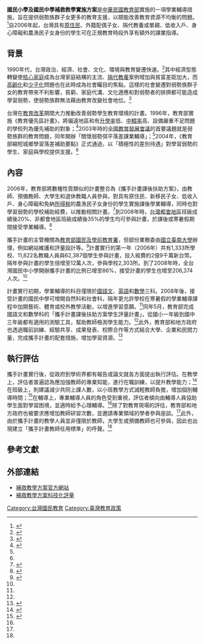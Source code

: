 {{台灣教育}}
'''國民小學及國民中學補救教學實施方案'''是[[中華民國教育部|中華民國教育部]]實施的一項學業輔導措施，旨在提供弱勢族群子女更多的教育支援，以期能改善教育資源不均衡的問題。<ref name="補充要點">{{Cite book|title=《教育部辦理攜手計畫課後扶助補充要點》|publisher=[[中華民國教育部|中華民國教育部]]|location=[[臺北市|臺北市]]|year=2008|language=zh-tw|accessdate=2011-06-14}}</ref>自2006年起，台灣具有[[台灣原住民|原住民]]、外籍配偶子女、隔代教養或單親、低收入戶、身心障礙和農漁民子女身份的學生可在正規教育時段外享有額外的課業指導。

== 背景 ==
1990年代，台灣政治、經濟、社會、文化、環境與教育變遷快速。<ref>{{Cite book|author=陳紹馨|title=《臺灣的人口變遷與社會變遷》|publisher=聯經出版|location=臺北市|year=2004|isbn=9570817259|language=zh-tw|accessdate=2011-06-14}}</ref>其中經濟型態轉變使[[核心家庭|核心家庭]]成為台灣家庭結構的主流、[[隔代教養|隔代教養]]案例增加與貧富差距加大，而[[高齡化|高齡化]]和[[少子化|少子化]]問題也在此時成為社會矚目的焦點。這樣的社會變遷對弱勢族群子女的教育帶來不利影響，貧窮、家庭代溝、文化適應和對弱勢者的排擠都可能造成學習弱勢，使弱勢族群無法藉由教育改變社會地位。<ref>{{Cite journal|author=謝明燕|title=〈都會地區弱勢學生的學習與生活輔導－以台北市立公立國小為例〉|journal=《現代教育論壇研討會論文集十五》|pages=557-566|year=2006|publisher=[[國立教育資料館|國立教育資料館]]|location=臺北市|language=zh-tw|accessdate=2011-06-14}}</ref>

台灣在[[台灣教育改革|教育改革]]期間大力推動改善弱勢學生教育環境的計畫。1996年，教育部實施《教育優先區計畫》，將偏遠地區和有[[升學率|升學率]]低、[[中輟率|中輟率]]高、設備嚴重不足問題的學校列為優先補助的對象；<ref name="蔡先口">{{Cite journal|author=蔡先口等|title=〈國民中小學的校長課程領導模式及其實踐：台北市都會弱勢地區國民中學校長課程領導區域合作模式之建構〉|journal=《現代教育論壇研討會論文集十五》|pages=491-510|year=2006|publisher=國立教育資料館|location=臺北市|language=zh-tw|accessdate=2011-06-14}}</ref>2003年時的[[全國教育發展會議|全國教育發展會議]]的首要議題就是弱勢族群的教育問題，同年開辦「關懷弱勢弭平落差課業輔導」；<ref name="蔡先口"/>2004年，《教育部縮短城鄉學習落差補助要點》正式通過，以「積極性的差別待遇」對學習弱勢的學生、家庭與學校提供支援。<ref name="蔡先口"/>

== 內容 ==
2006年，教育部將數種性質類似的計畫整合為《攜手計畫課後扶助方案》，由教師、預備教師、大學生和退休教職人員參與，對具有原住民、新移民子女、低收入戶、身心障礙和免納[[所得稅|所得稅]]的農漁民子女身份的學生實施課後學業輔導，同時也對學習弱勢的學校補助經費，以推動相關計畫。<ref>{{Cite journal|author=王玉程|title=〈基隆市國民小學推動攜手計畫課後扶助方案實施情形之調查研究〉|journal=國立臺北教育大學教育政策與管理研究所碩士論文|year=2009|publisher=[[國立臺北教育大學|國立臺北教育大學]]|location=臺北市|language=zh-tw|accessdate=2011-06-15}}</ref>到2008年時，[[台灣都會區|台灣都會地區]]班級成績後20%、非都會地區班級成績後35%的學生均可參與計畫，於課後或寒暑假期間接受學業輔導。<ref name="吳一凡">{{Cite journal|author=吳一凡|title=〈桃園縣參與攜手計畫教師對教學困境認知與因應方式之研究〉|journal=臺北市立教育大學人文藝術學院社會學習領域教學碩士學位班碩士論文|year=2010|publisher=[[臺北市立教育大學|臺北市立教育大學]]|location=臺北市|language=zh-tw|accessdate=2011-06-15}}</ref>

攜手計畫的主管機關為[[教育部國民及學前教育署|教育部國民及學前教育署]]，但部份業務委由[[國立臺南大學|國立臺南大學]]辦理，例如網站維護和評量設計等。<ref>{{Cite book|title=《攜手SOP手冊》|publisher=中華民國教育部|location=臺北市|language=zh-tw|accessdate=2011-06-17}}</ref>計畫實行的第一年（2006年）共有1,333所學校、11,822名教職人員與62,387個學生參與計畫，投入經費約2億9千萬新台幣。隔年參與計畫的學生倍增至12萬人次，參與學校2,303所。到了2008年時，全台灣國民中小學開辦攜手計畫的比例已增至86%，接受計畫的學生也增至206,374人次。<ref name="補充要點"/>

計畫實行初期，學業輔導的科目僅限於[[中華民國國語文|國語文]]、[[英語|英語]]和[[數學|數學]]三科。2008年後，接受計畫的國民中學可增開自然科和社會科，隔年更允許學校在寒暑假的學業輔導課程中加開藝術、體育或校外教學活動，以增進學習意願。<ref name="吳一凡"/>同年5月，教育部完成國語文和數學科的「攜手計畫課後扶助方案學生評量計畫」，從國小一年級到國中三年級都有適用的測驗工具，幫助教師檢測學生能力。<ref name="吳一凡"/>此外，教育部和地方政府也透過職前訓練、經驗共享、成果發表、校際合作等方式結合大學、企業和民間力量，完成攜手計畫的配套措施，增加學習資源。<ref>{{Cite book|title=〈給孩子一個希望－「攜手計畫課後扶助方案」說明〉|publisher=中華民國教育部|location=臺北市|year=2007|language=zh-tw|accessdate=2011-06-15}}</ref>

== 執行評估 ==
攜手計畫實行後，從政府到學術界都有報告或論文就各方面提出執行評估。在教學上，評估者普遍認為應加強教師的專業知能，進行在職訓練，以提升教學能力；<ref>{{Cite journal|author=黃俊傑|title=〈「攜手計畫課後扶助」 執行評析及建議〉|journal=《北縣教育》|volume=67|pages=71|year=2009|publisher=新北市政府|location=[[新北市|新北市]]|language=zh-tw|accessdate=2011-06-15}}</ref>在班級上，則建議減少共同上課人數，以小班教學方式減輕教師負擔，增加個別輔導時間；<ref name="李孟峰">{{Cite journal|author=李孟峰、連廷嘉|title=〈「攜手計畫－課後扶助方案」實施歷程與成效之研究〉|url=http://academic.ntue.edu.tw/ezfiles/7/1007/img/41/23-1-5.pdf|format=pdf|journal=《教育實踐與研究》|volume=23|pages=138-140|year=2010|publisher=國立臺北教育大學|location=臺北市|language=zh-tw|accessdate=2011-06-15|archive-date=2011-02-20|archive-url=https://web.archive.org/web/20110220073620/http://academic.ntue.edu.tw/ezfiles/7/1007/img/41/23-1-5.pdf|dead-url=no}}</ref>在輔導上，專業輔導人員的角色受到重視，評估者傾向由輔導人員協助學生面對學習困境，並適時給予心理輔導。<ref name="李孟峰"/>除了對教育現場的評估，教育部和地方政府也被要求應增加教師研習次數，並邀請專業領域的學者參與座談。<ref name="李孟峰"/>此外，由於攜手計畫的教學人員並非僅限於教師，大學生或預備教師也可參與，因此也出現建立「攜手計畫教師任用標準」的呼聲。<ref name="李孟峰"/>

== 參考文獻 ==
{{reflist}}

== 外部連結 ==
* [http://priori.moe.gov.tw/ 補救教學方案官方網站]{{Wayback|url=http://priori.moe.gov.tw/ |date=20201021045818 }}{{zh-tw}}
* [https://exam.tcte.edu.tw/tbt_html/ 補救教學方案科技化評量]{{Wayback|url=https://exam.tcte.edu.tw/tbt_html/ |date=20201130172548 }}{{zh-tw}}

[[Category:台灣國民教育|Category:台灣國民教育]]
[[Category:臺灣教育政策|Category:臺灣教育政策]]